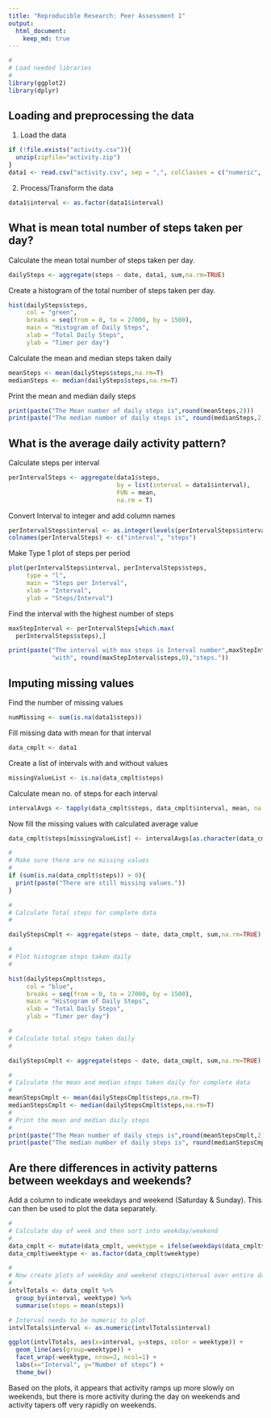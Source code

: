 ```yaml
---
title: "Reproducible Research: Peer Assessment 1"
output: 
  html_document:
    keep_md: true
---
```

```r
#
# Load needed libraries
#
library(ggplot2)
library(dplyr)
```

## Loading and preprocessing the data

1. Load the data  

```r
if (!file.exists("activity.csv")){
  unzip(zipfile="activity.zip")
}  
data1 <- read.csv("activity.csv", sep = ",", colClasses = c("numeric", "Date", "numeric"))
```

2. Process/Transform the data

```r
data1$interval <- as.factor(data1$interval)
```

## What is mean total number of steps taken per day?

Calculate the mean total number of steps taken per day.  
```r
dailySteps <- aggregate(steps ~ date, data1, sum,na.rm=TRUE)
```

Create a histogram of the total number of steps taken per day.

```r
hist(dailySteps$steps, 
     col = "green",
     breaks = seq(from = 0, to = 27000, by = 1500),
     main = "Histogram of Daily Steps", 
     xlab = "Total Daily Steps",
     ylab = "Timer per day")

```

Calculate the mean and median steps taken daily  

```r
meanSteps <- mean(dailySteps$steps,na.rm=T)
medianSteps <- median(dailySteps$steps,na.rm=T)
```

Print the mean and median daily steps  

```r
print(paste("The Mean number of daily steps is",round(meanSteps,2)))
print(paste("The median number of daily steps is", round(medianSteps,2)))
```

## What is the average daily activity pattern?

Calculate steps per interval  

```r
perIntervalSteps <- aggregate(data1$steps,
                              by = list(interval = data1$interval),
                              FUN = mean,
                              na.rm = T)
```

Convert Interval to integer and add column names
```r
perIntervalSteps$interval <- as.integer(levels(perIntervalSteps$interval)[perIntervalSteps$interval])
colnames(perIntervalSteps) <- c("interval", "steps")
```

Make Type 1 plot of steps per period  

```r
plot(perIntervalSteps$interval, perIntervalSteps$steps,
     type = "l",
     main = "Steps per Interval",
     xlab = "Interval",
     ylab = "Steps/Interval")
```

Find the interval with the highest number of steps  

```r
maxStepInterval <- perIntervalSteps[which.max(  
  perIntervalSteps$steps),]

print(paste("The interval with max steps is Interval number",maxStepInterval$interval,
            "with", round(maxStepInterval$steps,0),"steps."))
```


## Imputing missing values

Find the number of missing values  

```r
numMissing <- sum(is.na(data1$steps))
```

Fill missing data with mean for that interval  

```r
data_cmplt <- data1
```

Create a list of intervals with and without values  

```r
missingValueList <- is.na(data_cmplt$steps)
```
Calculate mean no. of steps for each interval  

```r
intervalAvgs <- tapply(data_cmplt$steps, data_cmplt$interval, mean, na.rm=TRUE, simplify=TRUE)
```

Now fill the missing values with calculated average value  

```r
data_cmplt$steps[missingValueList] <- intervalAvgs[as.character(data_cmplt$interval[missingValueList])]
```

```r
#
# Make sure there are no missing values
#
if (sum(is.na(data_cmplt$steps)) > 0){
  print(paste("There are still missing values."))
}

#
# Calculate Total steps for complete data
#

dailyStepsCmplt <- aggregate(steps ~ date, data_cmplt, sum,na.rm=TRUE)

#
# Plot histogram steps taken daily
#

hist(dailyStepsCmplt$steps, 
     col = "blue",
     breaks = seq(from = 0, to = 27000, by = 1500),
     main = "Histogram of Daily Steps", 
     xlab = "Total Daily Steps",
     ylab = "Timer per day")

#
# Calculate total steps taken daily
#

dailyStepsCmplt <- aggregate(steps ~ date, data_cmplt, sum,na.rm=TRUE)

#
# Calculate the mean and median steps taken daily for complete data
#
meanStepsCmplt <- mean(dailyStepsCmplt$steps,na.rm=T)
medianStepsCmplt <- median(dailyStepsCmplt$steps,na.rm=T)
#
# Print the mean and median daily steps
#
print(paste("The Mean number of daily steps is",round(meanStepsCmplt,2)))
print(paste("The median number of daily steps is", round(medianStepsCmplt,2)))

```




## Are there differences in activity patterns between weekdays and weekends?

Add a column to indicate weekdays and weekend (Saturday & Sunday).
This can then be used to plot the data separately.

```r
#
# Calculate day of week and then sort into weekday/weekend
#
data_cmplt <- mutate(data_cmplt, weektype = ifelse(weekdays(data_cmplt$date) == "Saturday" | weekdays(data_cmplt$date) == "Sunday", "weekend", "weekday"))
data_cmplt$weektype <- as.factor(data_cmplt$weektype)

#
# Now create plots of weekday and weekend steps/interval over entire day
#
intvlTotals <- data_cmplt %>%
  group_by(interval, weektype) %>%
  summarise(steps = mean(steps))

# Interval needs to be numeric to plot
intvlTotals$interval <- as.numeric(intvlTotals$interval)

ggplot(intvlTotals, aes(x=interval, y=steps, color = weektype)) + 
  geom_line(aes(group=weektype)) + 
  facet_wrap(~weektype, nrow=2, ncol=1) +
  labs(x="Interval", y="Number of steps") +
  theme_bw()

```

Based on the plots, it appears that activity ramps up more slowly on
weekends, but there is more activity during the day on weekends and
activity tapers off very rapidly on weekends.